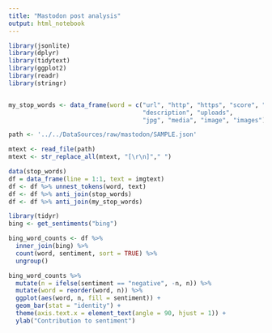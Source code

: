 ```yaml
---
title: "Mastodon post analysis"
output: html_notebook
---
```



```r
library(jsonlite)
library(dplyr)
library(tidytext)
library(ggplot2)
library(readr)
library(stringr)


my_stop_words <- data_frame(word = c("url", "http", "https", "score", "meme", "memes",
                                     "description", "uploads",
                                     "jpg", "media", "image", "images"))

```

```r
path <- '../../DataSources/raw/mastodon/SAMPLE.json'

mtext <- read_file(path)
mtext <- str_replace_all(mtext, "[\r\n]"," ")


```


```r
data(stop_words)
df = data_frame(line = 1:1, text = imgtext)
df <- df %>% unnest_tokens(word, text)
df <- df %>% anti_join(stop_words)
df <- df %>% anti_join(my_stop_words)

```

```r
library(tidyr)
bing <- get_sentiments("bing")

bing_word_counts <- df %>%
  inner_join(bing) %>%
  count(word, sentiment, sort = TRUE) %>%
  ungroup()

```

```r
bing_word_counts %>%
  mutate(n = ifelse(sentiment == "negative", -n, n)) %>%
  mutate(word = reorder(word, n)) %>%
  ggplot(aes(word, n, fill = sentiment)) +
  geom_bar(stat = "identity") +
  theme(axis.text.x = element_text(angle = 90, hjust = 1)) +
  ylab("Contribution to sentiment")
```


